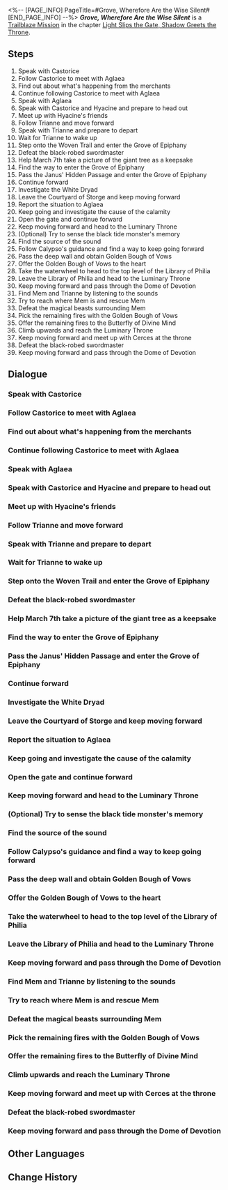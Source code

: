 <%-- [PAGE_INFO]
PageTitle=#Grove, Wherefore Are the Wise Silent#
[END_PAGE_INFO] --%>
{{Stub|Dialogue.}}
{{Mission Infobox
|id            = 1040204
|title         = 
|image         = Mission Grove, Wherefore Are the Wise Silent.png{{subst:void|<!--$UPLOAD:<<SpriteOutput/Chronicle/1040204.png>-<Mission Grove, Wherefore Are the Wise Silent.png>-<Fate's Atlas Images>>-->}}
|type          = Trailblaze
|event_name    = 
|chapter       = Light Slips the Gate, Shadow Greets the Throne
|requirements  = [[Trailblaze Mission]] ''[[Glory, Turn From Imbibed Poison]]'' completed
|summary       = Aglaea expressed her gratitude with generous gifts and invited you to form an alliance with Okhema. During the discussion, you met Hyacine of the Twilight Courtyard and, at Aglaea's suggestion, decided to accompany her back to the Grove. Before departing, Hyacine stayed temporarily in Okhema due to the sudden arrival of an unidentified injured individual, while you proceeded to the Grove of Epiphany, only to find it overrun by creations of the black tide. The Grove had fallen. Anaxa, the Chrysos Heir, left clues using alchemy, guiding you to investigate the safety of Cerces' Coreflame. Along the way, you encountered a mysterious figure claiming to be Calypso, who was revealed to be {{Rubi|Cerces|Reason Titan}}. The Titan entrusted you to assist them in locating Anaxa to apprehend the culprit behind the Grove's downfall &mdash; the black-robed swordsman without a name.
|characters    = Aglaea; Anaxa; Calypso; Castorice; Cerces; Dan Heng; Hyacine; Mem; Merchant; Starving Magical Beast; Trailblazer; Trianne
|startLocation = [[Amphoreus]] - [["Eternal Holy City" Okhema]]
|world         = Amphoreus
|area          = "Eternal Holy City" Okhema
|prev          = Glory, Turn From Imbibed Poison
|next          = Lamentations, Bring Not Empty Tears
|rewards       = Trailblaze EXP*1,200; Stellar Jade*150; Traveler's Guide*20; Celestial Ambrosia*480; Shattered Mortal Realms (Disk)*1 { text = ''Shattered Mortal Realms'' }; Scattered Manuscripts (Disk)*1 { text = ''Scattered Manuscripts'' }; Credit*160,000
}}
'''''Grove, Wherefore Are the Wise Silent''''' is a [[Trailblaze Mission]] in the chapter [[Light Slips the Gate, Shadow Greets the Throne]].

==Steps==
# Speak with Castorice
# Follow Castorice to meet with Aglaea
# Find out about what's happening from the merchants
# Continue following Castorice to meet with Aglaea
# Speak with Aglaea
# Speak with Castorice and Hyacine and prepare to head out
# Meet up with Hyacine's friends
# Follow Trianne and move forward
# Speak with Trianne and prepare to depart
# Wait for Trianne to wake up
# Step onto the Woven Trail and enter the Grove of Epiphany
# Defeat the black-robed swordmaster
# Help March 7th take a picture of the giant tree as a keepsake
# Find the way to enter the Grove of Epiphany
# Pass the Janus' Hidden Passage and enter the Grove of Epiphany
# Continue forward
# Investigate the White Dryad
# Leave the Courtyard of Storge and keep moving forward
# Report the situation to Aglaea
# Keep going and investigate the cause of the calamity
# Open the gate and continue forward
# Keep moving forward and head to the Luminary Throne
# (Optional) Try to sense the black tide monster's memory
# Find the source of the sound
# Follow Calypso's guidance and find a way to keep going forward
# Pass the deep wall and obtain Golden Bough of Vows
# Offer the Golden Bough of Vows to the heart
# Take the waterwheel to head to the top level of the Library of Philia
# Leave the Library of Philia and head to the Luminary Throne
# Keep moving forward and pass through the Dome of Devotion
# Find Mem and Trianne by listening to the sounds
# Try to reach where Mem is and rescue Mem
# Defeat the magical beasts surrounding Mem
# Pick the remaining fires with the Golden Bough of Vows
# Offer the remaining fires to the Butterfly of Divine Mind
# Climb upwards and reach the Luminary Throne
# Keep moving forward and meet up with Cerces at the throne
# Defeat the black-robed swordmaster
# Keep moving forward and pass through the Dome of Devotion

<!--
==Gameplay Notes==

--><!--
==Trial Character==

-->
==Dialogue==
{{Stub Dialogue}}
===Speak with Castorice{{subst:void|<!--104020401-->}}===
{{Mission Description|type=trailblaze|location="Eternal Holy City" Okhema|Aglaea shows sincere gratitude for our help in defeating Nikador, preparing generous gifts and inviting (Trailblazer) and I to the Hero's Bath for a discussion.}}
{{Dialogue Start}}
:{{tx}}
{{Dialogue End}}

===Follow Castorice to meet with Aglaea{{subst:void|<!--104020445-->}}===
{{Dialogue Start}}
:{{tx}}
{{Dialogue End}}

===Find out about what's happening from the merchants{{subst:void|<!--104020406-->}}===
{{Dialogue Start}}
:{{tx}}
{{Dialogue End}}

===Continue following Castorice to meet with Aglaea{{subst:void|<!--104020446-->}}===
{{Dialogue Start}}
:{{tx}}
{{Dialogue End}}

===Speak with Aglaea{{subst:void|<!--104020402-->}}===
{{Dialogue Start}}
:{{tx}}
{{Dialogue End}}

===Speak with Castorice and Hyacine and prepare to head out{{subst:void|<!--104020404-->}}===
{{Mission Description|type=trailblaze|location="Eternal Holy City" Okhema|update|During alliance negotiations with Aglaea, we encounter Hyacine from the Twilight Courtyard. (Trailblazer) and Castorice opt to join her journey back to the Grove to complete Aglaea's diplomatic mission.}}
{{Dialogue Start}}
:{{tx}}
{{Dialogue End}}

===Meet up with Hyacine's friends{{subst:void|<!--104020403-->}}===
{{Dialogue Start}}
:{{tx}}
{{Dialogue End}}

===Follow Trianne and move forward{{subst:void|<!--104020407-->}}===
{{Mission Description|type=trailblaze|location="Eternal Holy City" Okhema|update|With Hyacine remaining in Okhema to treat the unnamed wounded person, Trianne, Castorice, and (Trailblazer) head to the Grove &mdash; the academic sanctuary dedicated to {{Rubi|Cerces|Reason Titan}}.}}
{{Dialogue Start}}
:{{tx}}
{{Dialogue End}}

===Speak with Trianne and prepare to depart{{subst:void|<!--104020449-->}}===
{{Dialogue Start}}
:{{tx}}
{{Dialogue End}}

===Wait for Trianne to wake up{{subst:void|<!--104020412-->}}===
{{Dialogue Start}}
:{{tx}}
{{Dialogue End}}

===Step onto the Woven Trail and enter the Grove of Epiphany{{subst:void|<!--104020413-->}}===
{{Dialogue Start}}
:{{tx}}
{{Dialogue End}}

===Defeat the black-robed swordmaster{{subst:void|<!--104020438-->}}===
{{Mission Description|type=trailblaze|location="Murmuring Woods" Grove of Epiphany|update|After careful observation, Castorice exposes Calypso's true identity as {{Rubi|Cerces|Reason Titan}}. Cerces admits to this and asks (Trailblazer)'s group to help them reach Anaxa, so they can fuse the Coreflame again to catch the culprit behind the annihilation of the Grove &mdash; the nameless black-robed swordmaster.}}
{{Dialogue Start}}
:{{tx}}
{{Dialogue End}}

===Help March 7th take a picture of the giant tree as a keepsake{{subst:void|<!--104020414-->}}===
{{Mission Description|type=trailblaze|location="Murmuring Woods" Grove of Epiphany|update|With Hyacine remaining in Okhema to treat the unnamed wounded person, Trianne, Castorice, and (Trailblazer) head to the Grove &mdash; the academic sanctuary dedicated to {{Rubi|Cerces|Reason Titan}}.}}
{{Dialogue Start}}
:{{tx}}
{{Dialogue End}}

===Find the way to enter the Grove of Epiphany{{subst:void|<!--104020415-->}}===
{{Mission Description|type=trailblaze|location="Murmuring Woods" Grove of Epiphany|update|The Grove, once filled with scholarly discourse, has now fallen into an eerie silence. (Trailblazer)'s group manages to enter, only to find that something seems amiss inside...}}
{{Dialogue Start}}
:{{tx}}
{{Dialogue End}}

===Pass the Janus' Hidden Passage and enter the Grove of Epiphany{{subst:void|<!--104020452-->}}===
{{Dialogue Start}}
:{{tx}}
{{Dialogue End}}

===Continue forward{{subst:void|<!--104020416-->}}===
{{Dialogue Start}}
:{{tx}}
{{Dialogue End}}

===Investigate the White Dryad{{subst:void|<!--104020417-->}}===
{{Dialogue Start}}
:{{tx}}
{{Dialogue End}}

===Leave the Courtyard of Storge and keep moving forward{{subst:void|<!--104020418-->}}===
{{Dialogue Start}}
:{{tx}}
{{Dialogue End}}

===Report the situation to Aglaea{{subst:void|<!--104020456-->}}===
{{Dialogue Start}}
:{{tx}}
{{Dialogue End}}

===Keep going and investigate the cause of the calamity{{subst:void|<!--104020458-->}}===
{{Mission Description|type=trailblaze|location="Murmuring Woods" Grove of Epiphany|update|Black tide creations roaming throughout the Grove... this doesn't bode well. In this calamity, the Grove's fate looks grim. After reporting to Aglaea, (Trailblazer)'s group continues deeper into the Grove to investigate.}}
{{Dialogue Start}}
:{{tx}}
{{Dialogue End}}

===Open the gate and continue forward{{subst:void|<!--104020461-->}}===
{{Dialogue Start}}
:{{tx}}
{{Dialogue End}}

===Keep moving forward and head to the Luminary Throne{{subst:void|<!--104020419-->}}===
{{Dialogue Start}}
:{{tx}}
{{Dialogue End}}

===(Optional) Try to sense the black tide monster's memory{{subst:void|<!--104020462-->}}===
{{Dialogue Start}}
:{{tx}}
{{Dialogue End}}

===Find the source of the sound{{subst:void|<!--104020422-->}}===
{{Mission Description|type=trailblaze|location="Murmuring Woods" Grove of Epiphany|update|The Chrysos Heir Anaxa's whereabouts remain uncertain, but he left alchemical clues. (Trailblazer)'s group follows these leads to verify the Coreflame's condition.}}
{{Dialogue Start}}
:{{tx}}
{{Dialogue End}}

===Follow Calypso's guidance and find a way to keep going forward{{subst:void|<!--104020423-->}}===
{{Mission Description|type=trailblaze|location="Murmuring Woods" Grove of Epiphany|update|During their advance, a mysterious woman identifying herself as Calypso appears suddenly, stating she saved Anaxa and offering guidance to (Trailblazer)'s group to the Luminary Throne.}}
{{Dialogue Start}}
:{{tx}}
{{Dialogue End}}

===Pass the deep wall and obtain Golden Bough of Vows{{subst:void|<!--104020424-->}}===
{{Dialogue Start}}
:{{tx}}
{{Dialogue End}}

===Offer the Golden Bough of Vows to the heart{{subst:void|<!--104020425-->}}===
{{Dialogue Start}}
:{{tx}}
{{Dialogue End}}

===Take the waterwheel to head to the top level of the Library of Philia{{subst:void|<!--104020426-->}}===
{{Dialogue Start}}
:{{tx}}
{{Dialogue End}}

===Leave the Library of Philia and head to the Luminary Throne{{subst:void|<!--104020428-->}}===
{{Dialogue Start}}
:{{tx}}
{{Dialogue End}}

===Keep moving forward and pass through the Dome of Devotion{{subst:void|<!--104020429-->}}===
{{Dialogue Start}}
:{{tx}}
{{Dialogue End}}

===Find Mem and Trianne by listening to the sounds{{subst:void|<!--104020431-->}}===
{{Dialogue Start}}
:{{tx}}
{{Dialogue End}}

===Try to reach where Mem is and rescue Mem{{subst:void|<!--104020432-->}}===
{{Dialogue Start}}
:{{tx}}
{{Dialogue End}}

===Defeat the magical beasts surrounding Mem{{subst:void|<!--104020482-->}}===
{{Dialogue Start}}
:{{tx}}
{{Dialogue End}}

===Pick the remaining fires with the Golden Bough of Vows{{subst:void|<!--104020433-->}}===
{{Dialogue Start}}
:{{tx}}
{{Dialogue End}}

===Offer the remaining fires to the Butterfly of Divine Mind{{subst:void|<!--104020434-->}}===
{{Dialogue Start}}
:{{tx}}
{{Dialogue End}}

===Climb upwards and reach the Luminary Throne{{subst:void|<!--104020435-->}}===
{{Mission Description|type=trailblaze|location="Murmuring Woods" Grove of Epiphany|update|After careful observation, Castorice exposes Calypso's true identity as {{Rubi|Cerces|Reason Titan}}. Cerces admits to this and asks (Trailblazer)'s group to help them reach Anaxa, so they can fuse the Coreflame again to catch the culprit behind the annihilation of the Grove &mdash; the nameless black-robed swordmaster.}}
{{Dialogue Start}}
:{{tx}}
{{Dialogue End}}

===Keep moving forward and meet up with Cerces at the throne{{subst:void|<!--104020437-->}}===
{{Dialogue Start}}
:{{tx}}
{{Dialogue End}}

===Defeat the black-robed swordmaster{{subst:void|<!--104020430-->}}===
{{Dialogue Start}}
:{{tx}}
{{Dialogue End}}

===Keep moving forward and pass through the Dome of Devotion{{subst:void|<!--104020405-->}}===
{{Mission Description|type=trailblaze|location="Murmuring Woods" Grove of Epiphany|update|During their advance, a mysterious woman identifying herself as Calypso appears suddenly, stating she saved Anaxa and offering guidance to (Trailblazer)'s group to the Luminary Throne.}}
{{Dialogue Start}}
:{{tx}}
{{Dialogue End}}

==Other Languages==
{{Other Languages
|en   = Grove, Wherefore Are the Wise Silent
|zhs  = 谧林啊，寤思者缘何失语
|zht  = 謐林啊，寤思者緣何失語
|ja   = 静かな森よ、悟りし者が声を失ったのはなぜか
|ko   = 고요한 숲이여, 깨달은 자는 어찌 말을 잃었는가
|es   = Arboleda, ¿por qué callan los sabios?
|fr   = Silence des sages du Bosquet
|ru   = О роща, отчего мудрецы молчат?
|th   = ป่าแสนสงบเอ๋ย ใยผู้ตื่นรู้ถึงมิเอื้อนเอ่ย
|vi   = Hỡi Rừng Sâu, Tại Sao Người Khôn Ngoan Lại Im Lặng
|de   = O Hain, weshalb sind die Weisen verstummt
|id   = Hutan Sunyi, Mengapa Para Bijak Terdiam?
|pt   = Bosque, Porque os Sábios Permanecem em Silêncio
}}

==Change History==
{{Change History|3.1}}
